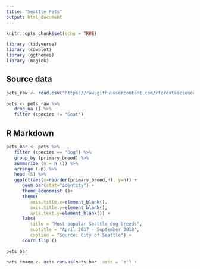 ```yaml
---
title: "Seattle Pets"
output: html_document
---
```


```r
knitr::opts_chunk$set(echo = TRUE)

library (tidyverse)
library (cowplot)
library (ggthemes)
library (magick)

```

## Source data
```r
pets_raw <- read.csv("https://raw.githubusercontent.com/rfordatascience/tidytuesday/master/data/2019/2019-03-26/seattle_pets.csv")

pets <- pets_raw %>%
   drop_na () %>%
   filter (species != "Goat")
```

## R Markdown


```r

pets_bar <- pets %>%
   filter (species == "Dog") %>%
   group_by (primary_breed) %>%
   summarize (n = n ()) %>%
   arrange (-n) %>%
   head (5) %>%
   ggplot(aes(x=reorder(primary_breed,n), y=n)) +
      geom_bar(stat="identity") + 
      theme_economist ()+
      theme(
         axis.title.x=element_blank(),
         axis.title.y=element_blank(),
         axis.text.y=element_blank()) +
      labs(
         title = "Most popular Seattle dog breeds",
         subtitle = "April 2017 - September 2018",
         caption = "Source: City of Seattle") +
      coord_flip ()

pets_bar  
```



```r

pets_image <- axis_canvas(pets_bar, axis = 'x') + 
  draw_image("https://www.petinsurancereview.com/sites/default/files/inline-images/Labrador%20Retriever%202.jpg", y = 4.92, scale = 0.85) +
  draw_image("http://www.allsmalldogbreeds.com/breeds/chihuahua-short-coat.jpg", y = 4.0, scale = 0.9) +
  draw_image("https://s3.amazonaws.com/cdn-origin-etr.akc.org/wp-content/uploads/2017/11/12133017/Golden-Care.jpg", y = 3.0, scale = 0.9) +
  draw_image("https://bowwowinsurance.com.au/wp-content/uploads/2018/10/australian-aussie-terrier-700x700.jpg", y = 2.1, scale = 0.79) +
  draw_image("https://encrypted-tbn0.gstatic.com/images?q=tbn:ANd9GcRjJqstuFnEQYpXeNbb3Sqv6l5EHxE1TWrEkFwnsW8zMwiIEiwn", y = 1.1, scale = 0.9)

ggdraw(insert_xaxis_grob(pets_bar, pets_image, position = "bottom"))
```
